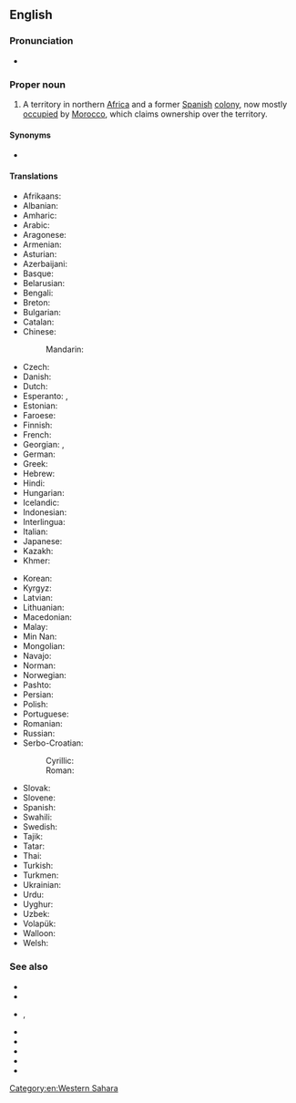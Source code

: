==English==
{{wikipedia}}
{{commons cat}}
{{wikivoyage}}
{{Wikinews|Portal:Western Sahara}}

===Pronunciation===
* {{audio|En-us-Western Sahara.ogg|Audio (US)|lang=en}}

===Proper noun===
{{en-proper noun|head=[[western|Western]] [[Sahara]]}}

# A territory in northern [[Africa]] and a former [[Spain|Spanish]] [[colony]], now mostly [[occupation|occupied]] by [[Morocco]], which claims ownership over the territory.

====Synonyms====
* {{sense|territory}} {{l|en|Spanish Sahara}}

====Translations====
{{trans-top|a territory in northern Africa}}
* Afrikaans: {{t|af|Wes-Sahara}}
* Albanian: {{t|sq|Sahara Perëndimore|f}}
* Amharic: {{t|am|ምዕራባዊ ሣህራ}}
* Arabic: {{t|ar|اَلصَّحْرَاء اَلْغَرْبِيَّة|f}}
* Aragonese: {{t|an|Sajara Ozidental|m}}
* Armenian: {{t|hy|Արևմտյան Սահարա}}
* Asturian: {{t|ast|Sahara Occidental|m}}
* Azerbaijani: {{t+|az|Qərbi Sahara}}
* Basque: {{t|eu|Mendebaldeko Sahara}}
* Belarusian: {{t|be|Захо́дняя Саха́ра|f}}
* Bengali: {{t|bn|পশ্চিম সাহারা}}
* Breton: {{t|br|Sahara ar C'hornaoueg}}
* Bulgarian: {{t|bg|За́падна Саха́ра|f}}
* Catalan: {{t+|ca|Sàhara Occidental|m}}
* Chinese:
*: Mandarin: {{t+|cmn|西撒哈拉|tr=Xī Sāhālā|sc=Hani}}
* Czech: {{t|cs|Západní Sahara|f}}
* Danish: {{t+|da|Vestsahara}}
* Dutch: {{t+|nl|Westelijke Sahara}}
* Esperanto: {{t|eo|Okcidenta Saharo}}, {{t|eo|Saharo Okcidenta}}
* Estonian: {{t|et|Lääne-Sahara}}
* Faroese: {{t|fo|Vestursahara|f|n}}
* Finnish: {{t+|fi|Länsi-Sahara}}
* French: {{t+|fr|Sahara occidental|m}}
* Georgian: {{t|ka|დასავლეთი საჰარა|sc=Geor}}, {{t|ka|დასავლეთ საჰარა|sc=Geor}}
* German: {{t+|de|Westsahara|f}}
* Greek: {{t+|el|Δυτική Σαχάρα|f}}
* Hebrew: {{t|he|סהרה המערבית|f|tr=sahara ha-ma'aravit}}
* Hindi: {{t+|hi|पश्चिमी सहारा}}
* Hungarian: {{t+|hu|Nyugat-Szahara}}
* Icelandic: {{t|is|Vestur-Sahara}}
* Indonesian: {{t|id|Sahara Barat}}
* Interlingua: {{t|ia|Sahara Occidental}}
* Italian: {{t|it|Sahara Occidentale|m}}
* Japanese: {{t|ja|西サハラ|tr=Nishi Sahara}}
* Kazakh: {{t|kk|Батыс Сахара}}
* Khmer: {{t|km|សាហារ៉ាខាងលិច}}
{{trans-mid}}
* Korean: {{t|ko|^서사하라}}
* Kyrgyz: {{t|ky|Батыш Сахара}}
* Latvian: {{t|lv|Rietumsahāra}}
* Lithuanian: {{t+|lt|Vakarų Sachara}}
* Macedonian: {{t|mk|За́падна Саха́ра|f}}
* Malay: {{t|ms|Sahara Barat}}
* Min Nan: {{t|nan|Sai Sahara}}
* Mongolian: {{t|mn|Баруун Сахар}}
* Navajo: {{t|nv|Kéyah Sahééwa Eʼeʼaahjí Siʼánígíí}}
* Norman: {{t|nrf|Sahara du Vouêt|m}}
* Norwegian: {{t|no|Vest-Sahara}}
* Pashto: {{t|ps|لوېديځه صحارا|sc=ps-Arab}}
* Persian: {{t|fa|صحرای غربی|tr=sahâra-ye ğarbi}}
* Polish: {{t+|pl|Sahara Zachodnia|f}}
* Portuguese: {{t+|pt|Saara Ocidental|m}}
* Romanian: {{t|ro|Sahara Occidentală|f}}
* Russian: {{t|ru|За́падная Саха́ра|f}}
* Serbo-Croatian:
*: Cyrillic: {{t|sh|Западна Сахара|f}}
*: Roman: {{t|sh|Zapadna Sahara|f}}
* Slovak: {{t|sk|Západná Sahara|f}}
* Slovene: {{t+|sl|Zahódna Sahára|f}}
* Spanish: {{t+|es|Sahara Occidental|m}}
* Swahili: {{t+|sw|Sahara Magharibi}}
* Swedish: {{t+|sv|Västsahara}}
* Tajik: {{t|tg|Саҳрои Ғарбӣ}}
* Tatar: {{t|tt|Көнбатыш Сахра}}
* Thai: {{t|th|ซาฮาราตะวันตก}}
* Turkish: {{t+|tr|Batı Sahra}}
* Turkmen: {{t|tk|Günbatar Sahara}}
* Ukrainian: {{t|uk|За́хідна Саха́ра|f}}
* Urdu: {{t|ur|مغربی صحارا|tr=maġribī sahārā}}
* Uyghur: {{t|ug|غەربىي سەھرا}}
* Uzbek: {{t|uz|Gʻarbiy Sahro}}
* Volapük: {{t|vo|Sahar Vesüdik}}
* Walloon: {{t|wa|Sara Coûtchantrece}}
* Welsh: {{t|cy|Gorllewin Sahara}}
{{trans-bottom}}

===See also===
* {{l|en|Appendix:Countries of the world}}
* {{l|en|Appendix:Place names in Western Sahara}}
* {{l|en|Maghreb}}, {{l|en|Maghrib}}
* {{l|en|Morocco}}
* {{l|en|El Aaiún}}
* {{l|en|North Africa}}
* {{l|en|Northwest Africa}}
* {{list:countries of Africa/en}}

[[Category:en:Western Sahara]]